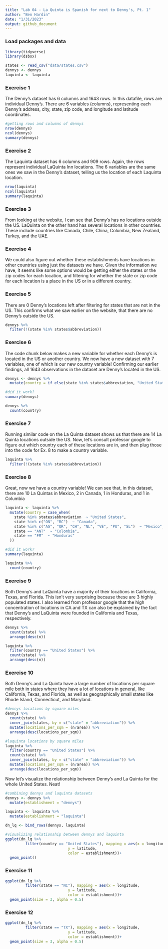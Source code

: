 ```yaml
---
title: "Lab 04 - La Quinta is Spanish for next to Denny's, Pt. 1"
author: "Ben Hardin"
date: "1/31/2023"
output: github_document
---
```


### Load packages and data

```r
library(tidyverse) 
library(dsbox) 
```

```r
states <- read_csv("data/states.csv")
dennys <- dennys
laquinta <- laquinta
```

### Exercise 1

The Denny's dataset has 6 columns and 1643 rows. In this datafile, rows are individual Denny's. There are 6 variables (columns), representing each Denny's address, city, state, zip code, and longitude and latitude coordinates.

```r
#getting rows and columns of dennys
nrow(dennys)
ncol(dennys)
summary(dennys)
```

### Exercise 2

The Laquinta dataset has 6 columns and 909 rows. Again, the rows represent individual LaQuinta Inn locations. The 6 variables are the same ones we saw in the Denny's dataset, telling us the location of each Laquinta location. 

```r
nrow(laquinta)
ncol(laquinta)
summary(laquinta)
```
### Exercise 3

From looking at the website, I can see that Denny's has no locations outside the US. LaQuinta on the other hand has several locations in other countries. These include countries like Canada, Chile, China, Columbia, New Zealand, Turkey, and the UAE.

### Exercise 4

We could also figure out whether these establishments have locations in other countries using just the datasets we have. Given the information we have, it seems like some options would be getting either the states or the zip codes for each location, and filtering for whether the state or zip code for each location is a place in the US or in a different country.

### Exercise 5

There are 0 Denny's locations left after filtering for states that are not in the US. This confirms what we saw earlier on the website, that there are no Denny's outside the US.

```r
dennys %>%
  filter(!(state %in% states$abbreviation))
```
### Exercise 6

The code chunk below makes a new variable for whether each Denny's is located in the US or another country. We now have a new dataset with 7 variables, one of which is our new country variable! Confirming our earlier findings, all 1643 observations in the dataset are Denny's located in the US.

```r
dennys <- dennys %>%
  mutate(country = if_else(state %in% states$abbreviation, "United States", "other"))

#did it work?
summary(dennys)

dennys %>%
  count(country)
```

### Exercise 7

Running similar code on the La Quinta dataset shows us that there are 14 La Quinta locations outside the US. Now, let's consult professor google to figure out which country each of these locations are in, and then plug those into the code for Ex. 8 to make a country variable.

```r
laquinta %>%
  filter(!(state %in% states$abbreviation))
```

### Exercise 8

Great, now we have a country variable! We can see that, in this dataset, there are 10 La Quintas in Mexico, 2 in Canada, 1 in Honduras, and 1 in Columbia

```r
laquinta <- laquinta %>%
  mutate(country = case_when(
    state %in% states$abbreviation  ~ "United States",
    state %in% c("ON", "BC")  ~ "Canada",
    state %in% c("AG", "QR", "CH", "NL", "VE", "PU", "SL")  ~ "Mexico",
    state == "ANT"  ~ "Colombia",
    state == "FM"  ~ "Honduras"
  ))

#did it work?
summary(laquinta)

laquinta %>%
  count(country)
```

### Exercise 9

Both Denny's and LaQuinta have a majority of their locations in California, Texas, and Florida. This isn't very surprising because these are 3 highly populated states. I also learned from professor google that the high concentration of locations in CA and TX can also be explained by the fact that Denny's and LaQuinta were founded in California and Texas, respectively.

```r
dennys %>%
  count(state) %>%
  arrange(desc(n))

laquinta %>%
  filter(country == "United States") %>%
  count(state) %>%
  arrange(desc(n))
```

### Exercise 10

Both Denny's and La Quinta have a large number of locations per square mile both in states where they have a lot of locations in general, like California, Texas, and Florida, as well as geographically small states like Rhode Island, Connecticut, and Maryland.

```r
#dennys locations by square miles
dennys %>%
  count(state) %>%
  inner_join(states, by = c("state" = "abbreviation")) %>%
  mutate(locations_per_sqm = (n/area)) %>%
  arrange(desc(locations_per_sqm))

#laquinta locations by square miles
laquinta %>%
  filter(country == "United States") %>%
  count(state) %>%
  inner_join(states, by = c("state" = "abbreviation")) %>%
  mutate(locations_per_sqm = (n/area)) %>%
  arrange(desc(locations_per_sqm))
```

Now let's visualize the relationship between Denny's and La Quinta for the whole United States. Neat!

```r
#combining dennys and laquinta datasets
dennys <- dennys %>%
  mutate(establishment = "dennys")

laquinta <- laquinta %>%
  mutate(establishment = "laquinta")

dn_lq <- bind_rows(dennys, laquinta)

#visualizing relationship between dennys and laquinta
ggplot(dn_lq %>%
         filter(country == "United States"), mapping = aes(x = longitude,
                            y = latitude,
                            color = establishment))+
  geom_point()
```
### Exercise 11

```r
ggplot(dn_lq %>%
         filter(state == "NC"), mapping = aes(x = longitude,
                            y = latitude,
                            color = establishment))+
  geom_point(size = 3, alpha = 0.5)
```

### Exercise 12
```r
ggplot(dn_lq %>%
         filter(state == "TX"), mapping = aes(x = longitude,
                            y = latitude,
                            color = establishment))+
  geom_point(size = 3, alpha = 0.5)
```